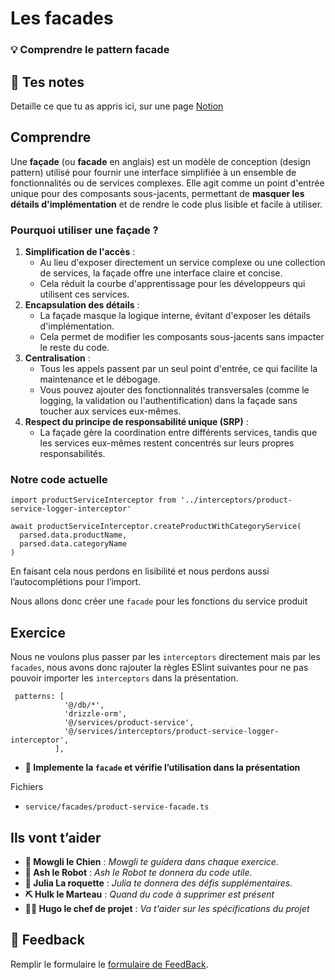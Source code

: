 # Les facades

### 💡 Comprendre le pattern facade

## 📝 Tes notes

Detaille ce que tu as appris ici, sur une page [Notion](https://go.mikecodeur.com/course-notes-template)

## Comprendre

Une **façade** (ou **facade** en anglais) est un modèle de conception (design pattern) utilisé pour fournir une interface simplifiée à un ensemble de fonctionnalités ou de services complexes. Elle agit comme un point d'entrée unique pour des composants sous-jacents, permettant de **masquer les détails d'implémentation** et de rendre le code plus lisible et facile à utiliser.

### **Pourquoi utiliser une façade ?**

1. **Simplification de l'accès** :
   - Au lieu d'exposer directement un service complexe ou une collection de services, la façade offre une interface claire et concise.
   - Cela réduit la courbe d'apprentissage pour les développeurs qui utilisent ces services.
2. **Encapsulation des détails** :
   - La façade masque la logique interne, évitant d'exposer les détails d'implémentation.
   - Cela permet de modifier les composants sous-jacents sans impacter le reste du code.
3. **Centralisation** :
   - Tous les appels passent par un seul point d'entrée, ce qui facilite la maintenance et le débogage.
   - Vous pouvez ajouter des fonctionnalités transversales (comme le logging, la validation ou l'authentification) dans la façade sans toucher aux services eux-mêmes.
4. **Respect du principe de responsabilité unique (SRP)** :
   - La façade gère la coordination entre différents services, tandis que les services eux-mêmes restent concentrés sur leurs propres responsabilités.

### Notre code actuelle

```tsx
import productServiceInterceptor from '../interceptors/product-service-logger-interceptor'

await productServiceInterceptor.createProductWithCategoryService(
  parsed.data.productName,
  parsed.data.categoryName
)
```

En faisant cela nous perdons en lisibilité et nous perdons aussi l’autocomplétions pour l’import.

Nous allons donc créer une `facade` pour les fonctions du service produit

## Exercice

Nous ne voulons plus passer par les `interceptors` directement mais par les `facades`, nous avons donc rajouter la règles ESlint suivantes pour ne pas pouvoir importer les `interceptors` dans la présentation.

```tsx
 patterns: [
            '@/db/*',
            'drizzle-orm',
            '@/services/product-service',
            '@/services/interceptors/product-service-logger-interceptor',
          ],
```

- **🐶 Implemente la `facade` et vérifie l’utilisation dans la présentation**

Fichiers

- `service/facades/product-service-facade.ts`

## Ils vont t’aider

- **🐶 Mowgli le Chien** : _Mowgli te guidera dans chaque exercice._
- **🤖 Ash le Robot** : _Ash le Robot te donnera du code utile._
- **🚀 Julia La roquette** : _Julia te donnera des défis supplémentaires._
- **⛏️ Hulk le Marteau** : _Quand du code à supprimer est présent_
- **👨‍✈️ Hugo le chef de projet** : _Va t'aider sur les spécifications du projet_

## 🐜 Feedback

Remplir le formulaire le [formulaire de FeedBack](https://go.mikecodeur.com/cours-next-avis?entry.1912869708=Next%20Mastery&entry.1430994900=Clean%20Architecture&entry.533578441=11%20Les%20facades).
